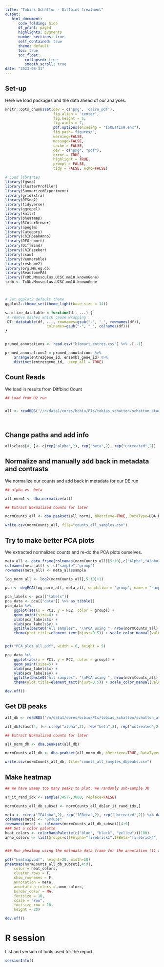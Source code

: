 ```yaml
---
title: "Tobias Schatton - Diffbind treatment"
output:
   html_document:
      code_folding: hide
      df_print: paged
      highlights: pygments
      number_sections: true
      self_contained: true
      theme: default
      toc: true
      toc_float:
         collapsed: true
         smooth_scroll: true
date: "2023-08-31"
---
```


## Set-up

Here we load packages and the data ahead of our analyses.
```r
knitr::opts_chunk$set(dev = c('png', 'cairo_pdf'),
                      fig.align = 'center', 
                      fig.height = 5, 
                      fig.width = 7,
                      pdf.options(encoding = "ISOLatin9.enc"),
                      fig.path='figures/',
                      warning=FALSE, 
                      message=FALSE,
                      cache = FALSE,
                      dev = c("png", "pdf"),
                      error = TRUE,
                      highlight = TRUE,
                      prompt = FALSE,
                      tidy = FALSE, echo=FALSE)
```

```r
# Load libraries
library(fgsea)
library(clusterProfiler)
library(SummarizedExperiment)
library(gridExtra)
library(DESeq2)
library(tidyverse)
library(ggrepel)
library(knitr)
library(pheatmap)
library(RColorBrewer)
library(apeglm)
library(Category)
library(ChIPpeakAnno)
library(DEGreport)
library(DiffBind)
library(ChIPseeker)
library(csaw)
library(Vennerable)
library(reshape2)
library(org.Mm.eg.db)
library(ReactomePA)
library(TxDb.Mmusculus.UCSC.mm10.knownGene)
txdb <- TxDb.Mmusculus.UCSC.mm10.knownGene



# Set ggplot2 default theme
ggplot2::theme_set(theme_light(base_size = 14))

sanitize_datatable = function(df, ...) {
 # remove dashes which cause wrapping
 DT::datatable(df, ..., rownames=gsub("-", "_", rownames(df)),
                   colnames=gsub("-", "_", colnames(df)))
}


pruned_annotations <- read.csv("biomart_entrez.csv") %>% .[,-1]

pruned_annotations2 = pruned_annotations %>%
    arrange(entrezgene_id, ensembl_gene_id) %>%
    distinct(entrezgene_id, .keep_all = TRUE)

```



## Count Reads

We load in results from Diffbind Count
```r
## Load from O2 run


all <- readRDS("//n/data1/cores/bcbio/PIs/tobias_schatton/schatton_atacseq_hbc04813/diffbind/bowtie2/all_counts.RDS")




```

## Change paths and add info

```r


all$class[4, ]<- c(rep("alpha",2), rep("beta",2), rep("untreated",2))

```

## Normalize and manually add back in metadata and contrasts

We normalize our counts and add back in metadata for our DE run
```r
## alpha vs. beta

all_norm1 <- dba.normalize(all)

## Extract Normalized counts for later

normCounts_all <- dba.peakset(all_norm1, bRetrieve=TRUE, DataType=DBA_DATA_FRAME)

write.csv(normCounts_all, file="counts_all_samples.csv")

```


## Try to make better PCA plots

We extracted normalized counts and re-do the PCA plots ourselves.

```r

meta_all <- data.frame(colnames(normCounts_all)[5:10],c("Alpha","Alpha","Beta","Beta","Untreated","Untreated"))
colnames(meta_all) <- c("sample","group")
rownames(meta_all) <- meta_all$sample

log_norm_all <- log2(normCounts_all[,5:10]+1)

pca <- degPCA(log_norm_all, meta_all, condition = "group", name = "sample", data = T)[["plot"]]

pca_labels <- pca[["labels"]]
pca_data <- pca[["data"]] %>% as_tibble()
pca_data %>% 
    ggplot(aes(x = PC1, y = PC2, color = group)) + 
    geom_point(size=4) +  
    xlab(pca_labels$x) + 
    ylab(pca_labels$y) +
    ggtitle(paste0("All samples", "\nPCA using ", nrow(normCounts_all), " peaks")) +
    theme(plot.title=element_text(hjust=0.5)) + scale_color_manual(values = c("firebrick1","firebrick4","grey58")) 


pdf("PCA_plot_all.pdf", width = 6, height = 5)

pca_data %>% 
    ggplot(aes(x = PC1, y = PC2, color = group)) + 
    geom_point(size=5) +  
    xlab(pca_labels$x) + 
    ylab(pca_labels$y) +
    ggtitle(paste0("All samples", "\nPCA using ", nrow(normCounts_all), " peaks")) +
    theme(plot.title=element_text(hjust=0.5)) + scale_color_manual(values = c("firebrick1","firebrick4","grey58")) 

dev.off()

```

## Get DB peaks

```r
all_db <- readRDS("/n/data1/cores/bcbio/PIs/tobias_schatton/schatton_atacseq_hbc04813/diffbind/bowtie2/all_counts_dbpeaks.RDS")

all_db$class[4, ]<- c(rep("alpha",2), rep("beta",2), rep("untreated",2))

## Extract Normalized counts for later

all_norm_db <- dba.peakset(all_db) 

normCounts_all_db <- dba.peakset(all_norm_db, bRetrieve=TRUE, DataType=DBA_DATA_FRAME)

write.csv(normCounts_all_db, file="counts_all_samples_dbpeaks.csv")

```


## Make heatmap
```r
## We have waaay too many peaks to plot. We randomly sub-sample 3k

ar_it_rand_idx <- sample(34577,3000, replace=FALSE)

normCounts_all_db_subset <- normCounts_all_db[ar_it_rand_idx,]

meta <- c(rep("IFAlpha",2), rep("IFBeta",2), rep("Untreated",2)) %>% data.frame()
colnames(meta) <- "Groups"
rownames(meta) <- colnames(normCounts_all_db_subset)[4:9]
### Set a color palette
heat_colors <- colorRampPalette(c("blue", "black", "yellow"))(100)
anno_colors <- list(Groups=c(IFAlpha="firebrick1",IFBeta="firebrick4", Untreated="grey58"))


### Run pheatmap using the metadata data frame for the annotation (11 x 5)

pdf("heatmap.pdf", height=20, width=10)
pheatmap(normCounts_all_db_subset[,4:9], 
    color = heat_colors, 
    cluster_rows = T, 
    show_rownames = F,
    annotation = meta, 
    annotation_colors = anno_colors,
    border_color = NA, 
    fontsize = 10, 
    scale = "row", 
    fontsize_row = 10, 
    height = 20)

dev.off()
```

# R session

List and version of tools used for the report.

```r
sessionInfo()
```